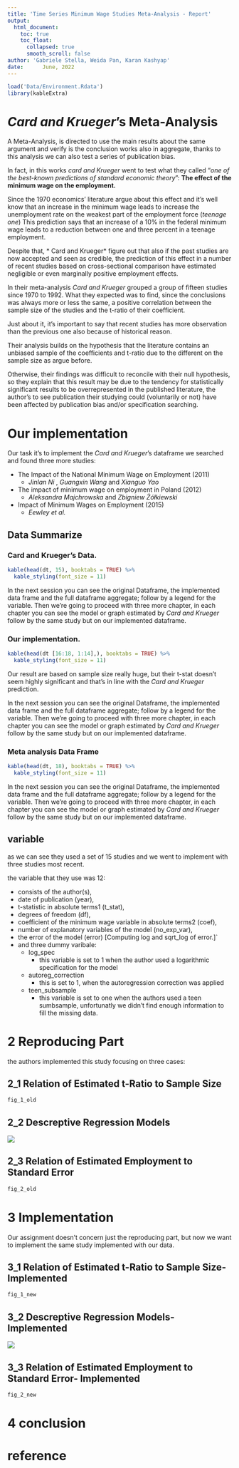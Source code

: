```yaml
---
title: 'Time Series Minimum Wage Studies Meta-Analysis - Report'
output:
  html_document:
    toc: true
    toc_float:
      collapsed: true
      smooth_scroll: false
author: 'Gabriele Stella, Weida Pan, Karan Kashyap'
date:      June, 2022
---
```


```r
load('Data/Environment.Rdata')
library(kableExtra)
```


# *Card and Krueger*'s Meta-Analysis 
A Meta-Analysis, is directed to use the main results about the same argument and verify is the conclusion works also in aggregate, thanks to this analysis we can also test a series of publication bias. 

In fact, in this works *card and Krueger* went to test what they called “*one of the best-known predictions of standard economic theory*”:  **The effect of the minimum wage on the employment.**

Since the 1970 economics’ literature argue about this effect and it’s well know that an increase in the minimum wage leads to increase the unemployment rate on the weakest part of the employment force (*teenage one*)
This prediction says that an increase of a 10% in the federal minimum wage leads to a reduction between one and three percent in a teenage employment. 

Despite that, * Card and Krueger* figure out that also if the past studies are now accepted and seen as credible, the prediction of this effect in a number of recent studies based on cross-sectional comparison have estimated negligible or even marginally positive employment effects.

In their meta-analysis *Card and Krueger* grouped a group of fifteen studies since 1970 to 1992. 
What they expected was to find, since the conclusions was always more or less the same, a positive correlation between the sample size of the studies and the t-ratio of their coefficient. 

Just about it, it’s important to say that recent studies has more observation than the previous one also because of historical reason. 

Their analysis builds on the hypothesis that the literature contains an unbiased sample of the coefficients and t-ratio due to the different on the sample size as argue before. 

Otherwise, their findings was difficult to reconcile with their null hypothesis, so they explain that this result may be due to the tendency for statistically significant results to be overrepresented in the published literature, the author’s to see publication their studying could  (voluntarily or not) have been affected by publication bias and/or specification searching. 

# Our implementation

Our task it’s to implement the *Card and Krueger*’s dataframe we searched and found three more studies: 

* The Impact of the National Minimum Wage on Employment (2011)
    * *Jinlan Ni* , *Guangxin Wang* and *Xianguo Yao*
* The impact of minimum wage on employment in Poland (2012)
    *	*Aleksandra Majchrowska* and *Zbigniew Żółkiewski*
* Impact of Minimum Wages on Employment (2015)
    * *Eewley et al.* 
  
## Data Summarize {.tabset}

### Card and Krueger's Data. 

```r

kable(head(dt, 15), booktabs = TRUE) %>%
  kable_styling(font_size = 11)

```

In the next session you can see the original Dataframe, the implemented data frame and the full dataframe aggregate; follow by a legend for the variable. 
Then we’re going to proceed with three more chapter, in each chapter you can see the model or graph estimated by *Card and Krueger* follow by the same study but on our implemented dataframe. 

### Our implementation. {.active}

```r
kable(head(dt [16:18, 1:14],), booktabs = TRUE) %>%
  kable_styling(font_size = 11)

```

Our result are based on sample size really huge, but their t-stat doesn't seem highly significant and that’s in line with the *Card and Krueger* prediction. 

In the next session you can see the original Dataframe, the implemented data frame and the full dataframe aggregate; follow by a legend for the variable. 
Then we’re going to proceed with three more chapter, in each chapter you can see the model or graph estimated by *Card and Krueger* follow by the same study but on our implemented dataframe. 


### Meta analysis Data Frame 

```r
kable(head(dt, 18), booktabs = TRUE) %>%
  kable_styling(font_size = 11)

```


In the next session you can see the original Dataframe, the implemented data frame and the full dataframe aggregate; follow by a legend for the variable. 
Then we’re going to proceed with three more chapter, in each chapter you can see the model or graph estimated by *Card and Krueger* follow by the same study but on our implemented dataframe. 



## variable
as we can see they used a set of 15 studies and we went to implement with three studies most recent. 

the variable that they use was 12: 

- consists of the author(s), 
- date of publication (year), 
- t-statistic in absolute terms1 (t_stat), 
- degrees of freedom (df), 
- coefficient of the minimum wage variable in absolute terms2 (coef), 
- number of explanatory variables of the model (no_exp_var), 
- the error of the model (error) [Computing log and sqrt_log of error.]`
- and three dummy varibale: 
  - log_spec
    - this variable is set to 1 when the author used a logarithmic specification for the model
  - autoreg_correction
    - this is set to 1, when the autoregression correction was applied
  - teen_subsample
    - this variable is set to one when the authors used a teen sumbsample, unfortunatly we didn't find enough information to fill the missing data. 
  

  
# 2 Reproducing Part

the authors implemented this study focusing on three cases: 

## 2_1 Relation of Estimated t-Ratio to Sample Size 
```r
fig_1_old
```

## 2_2 Descreptive Regression Models 
<img src="data/tbl 1.png"/>


## 2_3 Relation of Estimated Employment to Standard Error

```r
fig_2_old
```

# 3 Implementation 

Our assignment doesn't concern just the reproducing part, but now we want to implement the same study implemented with our data. 

## 3_1 Relation of Estimated t-Ratio to Sample Size- Implemented

```r
fig_1_new
```

## 3_2 Descreptive Regression Models- Implemented
<img src="data/tbl 2.png"/>

## 3_3 Relation of Estimated Employment to Standard Error- Implemented

```r
fig_2_new
```

  
# 4 conclusion

# reference
  



  






